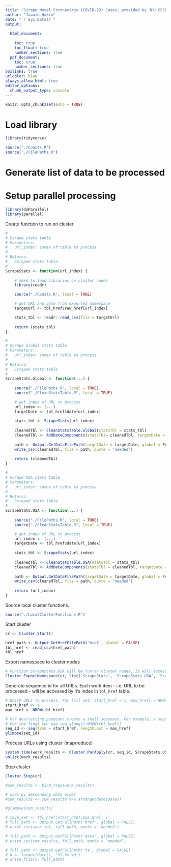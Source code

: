 ```yaml
---
title: "Scrape Novel Coronavirus (COVID-19) Cases, provided by JHU CSSE"
author: "Jawaid Hakim"
date: "`r Sys.Date()`"
output:
  
  html_document:
    
    toc: true
    toc_float: true
    number_sections: true
  pdf_document: 
    toc: true
    number_sections: true
boxlinks: true
urlcolor: blue
always_allow_html: true
editor_options: 
  chunk_output_type: console
---
```


```r
knitr::opts_chunk$set(echo = TRUE)
```

# Load library

```r
library(tidyverse)
```

```r
source("./Consts.R")
source("./FilePaths.R")
```

# Generate list of data to be processed

# Setup parallel processing

```r
library(doParallel)
library(parallel)
```

Create function to run on cluster

```r

#
# Scrape stats table
# Parameters:
#   url_index: index of table to process
#
# Returns:
#   Scraped stats table
#
ScrapeStats <- function(url_index) {
    
    # need to load libraries on cluster nodes
    library(readr)

    source("./Consts.R", local = TRUE)

    # get URL and date from exported namespace
    targetUrl <- tbl_href$raw_href[url_index]

    stats_tbl <- readr::read_csv(file = targetUrl)
    
    return (stats_tbl)    
}

#
# Scrape Global stats table
# Parameters:
#   url_index: index of table to process
#
# Returns:
#   Scraped stats table
#
ScrapeStats.Global <- function(...) {
    
    source("./FilePaths.R", local = TRUE)
    source("./CleanStatsTable.R", local = TRUE)

    # get index of URL to process
    url_index <- (...)
    targetDate <- tbl_href$date[url_index]
    
    stats_tbl <- ScrapeStats(url_index)
    
    cleanedTbl <- CleanStatsTable.Global(statsTbl = stats_tbl)
    cleanedTbl <- AddDateComponents(statsTbl= cleanedTbl, targetDate = targetDate)
    
    path <- Output.GetDataFilePath(targetDate = targetDate, global = FALSE)
    write_csv(cleanedTbl, file = path, quote = 'needed')
    
    return (cleanedTbl)
}

#
# Scrape USA stats table
# Parameters:
#   url_index: index of table to process
#
# Returns:
#   Scraped stats table
#
ScrapeStats.USA <- function(...) {
    
    source("./FilePaths.R", local = TRUE)
    source("./CleanStatsTable.R", local = TRUE)

    # get index of URL to process
    url_index <- (...)
    targetDate <- tbl_href$date[url_index]
    
    stats_tbl <- ScrapeStats(url_index)
    
    cleanedTbl <- CleanStatsTable.USA(statsTbl = stats_tbl)
    cleanedTbl <- AddDateComponents(statsTbl = cleanedTbl, targetDate = targetDate)
    
    path <- Output.GetDataFilePath(targetDate = targetDate, global = FALSE)
    write_csv(cleanedTbl, file = path, quote = 'needed')
    
    return (url_index)
}

```

Source local cluster functions.

```r
source("./LocalClusterFunctions.R")
```

Start cluster
```r
cr <- Cluster.Start()
```


```r
href_path <- Output.GetHrefFilePath('href', global = FALSE)
tbl_href <- read_csv(href_path)
tbl_href
```

Export namespace to cluster nodes
```r
# Function ScrapeStats.USA will be run on cluster nodes. It will access to below namespaces
Cluster.ExportNamespace(cr, list('ScrapeStats', 'ScrapeStats.USA', 'ScrapeStats.Global', 'tbl_href'))
```

Generate sequence id for all URLs. Each work item - i.e. URL to be processed - will be accessed by it's index in `tbl_href` table.

```r

# Which URLs to process. For full set: start_href = 1, max_hrefs = NROW(tbl_href)
start_href <- 1
max_href <- NROW(tbl_href)

# For dev/testing purposes create a small sequence. For example, a sequence of 1:5 will process first 5 URLs
# For the final run use seq_along(1:NROW(tbl_href))
seq_id <- seq(from = start_href, length.out = max_href)
glimpse(seq_id)
```

Process URLs using cluster (map/reduce)
```r
system.time(work_results <- Cluster.ParApply(cr, seq_id, ScrapeStats.USA))
unlist(work_results)
```

Stop  cluster
```r
Cluster.Stop(cr)

```


```r
#cum_results <- bind_rows(work_results)

# sort by descending date order
#cum_results <- cum_results %>% arrange(desc(Date))

#glimpse(cum_results)
```


```r
# save_set <- tbl_href[start_href:max_href, ]
# full_path <- Output.GetFullPath('href', global = FALSE)
# write_csv(save_set, full_path, quote = 'needed')
```

```r
# full_path <- Output.GetFullPath('data', global = FALSE)
# write_csv(cum_results, full_path, quote = 'needed')
```

```r
# full_path <- Output.GetFullPath('ts', global = FALSE)
# d <- format(date(), '%Y-%m-%d')
# write_file(s, full_path)

```

